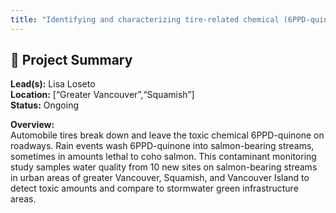 ```yaml
---
title: "Identifying and characterizing tire-related chemical (6PPD-quinone) toxic hotspots in salmon habitat"
---
```


## 🧬 Project Summary

**Lead(s):** Lisa Loseto  
**Location:** ["Greater Vancouver","Squamish"]  
**Status:** Ongoing  

**Overview:**  
Automobile tires break down and leave the toxic chemical 6PPD-quinone on roadways. Rain events wash 6PPD-quinone into salmon-bearing streams, sometimes in amounts lethal to coho salmon. This contaminant monitoring study samples water quality from 10 new sites on salmon-bearing streams in urban areas of greater Vancouver, Squamish, and Vancouver Island to detect toxic amounts and compare to stormwater green infrastructure areas.